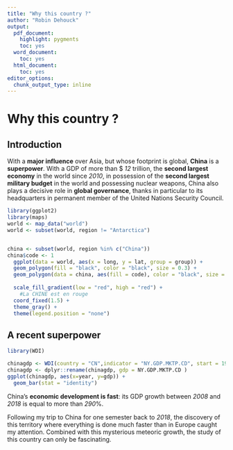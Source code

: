 ```yaml
---
title: "Why this country ?"
author: "Robin Dehouck"
output:
  pdf_document:
    highlight: pygments
    toc: yes
  word_document:
    toc: yes
  html_document:
    toc: yes
editor_options:
  chunk_output_type: inline
---
```


# Why this country ?

## Introduction

With a **major influence** over Asia, but whose footprint is global, **China** is a **superpower**. With a GDP of more than $ *12* trillion, the **second largest economy** in the world since *2010*, in possession of the **second largest military budget** in the world and possessing nuclear weapons, China also plays a decisive role in **global governance**, thanks in particular to its headquarters in permanent member of the United Nations Security Council.

```r


library(ggplot2)
library(maps)
world <- map_data("world")
world <- subset(world, region != "Antarctica")


china <- subset(world, region %in% c("China"))
china$code <- 1
  ggplot(data = world, aes(x = long, y = lat, group = group)) + 
  geom_polygon(fill = "black", color = "black", size = 0.3) +
  geom_polygon(data = china, aes(fill = code), color = "black", size = 0.3) +
 
  scale_fill_gradient(low = "red", high = "red") +
    #La CHINE est en rouge 
  coord_fixed(1.5) +
  theme_gray() + 
  theme(legend.position = "none")
```



## A recent superpower


```r


library(WDI)

chinagdp <- WDI(country = "CN",indicator = "NY.GDP.MKTP.CD", start = 1970 )
chinagdp <- dplyr::rename(chinagdp, gdp = NY.GDP.MKTP.CD )
ggplot(chinagdp, aes(x=year, y=gdp)) + 
  geom_bar(stat = "identity")

```

China's **economic development is fast**: its GDP growth between *2008* and *2018* is equal to more than *290*%.

Following my trip to China for one semester back to *2018*, the discovery of this territory where everything is done much faster than in Europe caught my attention. Combined with this mysterious meteoric growth, the study of this country can only be fascinating.




